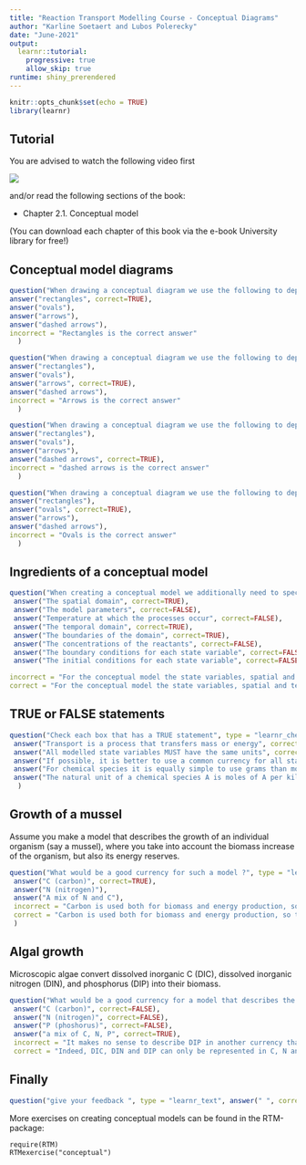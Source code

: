 ```yaml
---
title: "Reaction Transport Modelling Course - Conceptual Diagrams"
author: "Karline Soetaert and Lubos Polerecky"
date: "June-2021"
output: 
  learnr::tutorial:
    progressive: true
    allow_skip: true
runtime: shiny_prerendered
---
```


```r
knitr::opts_chunk$set(echo = TRUE)
library(learnr)
```

## Tutorial

You are advised to watch the following video first 

![](https://www.youtube.com/watch?v=AwG9fYz3das&list=PLx8PHcDdmF-uD1Pr07TU9SzlhlGpfrxqn&index=3)

and/or read the following sections of the book:

* Chapter 2.1. Conceptual model

(You can download each chapter of this book via the e-book University library for free!)

## Conceptual model diagrams

```r
question("When drawing a conceptual diagram we use the following to depict STATE VARIABLES", type = "learnr_radio",
answer("rectangles", correct=TRUE),
answer("ovals"),
answer("arrows"),
answer("dashed arrows"),
incorrect = "Rectangles is the correct answer" 
  )
```

```r
question("When drawing a conceptual diagram we use the following to depict PROCESSES:", type = "learnr_radio",
answer("rectangles"),
answer("ovals"),
answer("arrows", correct=TRUE),
answer("dashed arrows"),
incorrect = "Arrows is the correct answer" 
  )
```

```r
question("When drawing a conceptual diagram we use the following to depict FORCING FUNCTIONS:", type = "learnr_radio",
answer("rectangles"),
answer("ovals"),
answer("arrows"),
answer("dashed arrows", correct=TRUE),
incorrect = "dashed arrows is the correct answer" 
  )
```


```r
question("When drawing a conceptual diagram we use the following to depict DERIVED VARIABLES:", type = "learnr_radio",
answer("rectangles"),
answer("ovals", correct=TRUE),
answer("arrows"),
answer("dashed arrows"),
incorrect = "Ovals is the correct answer" 
  )
```

## Ingredients of a conceptual model

```r
question("When creating a conceptual model we additionally need to specify", type = "learnr_checkbox",
 answer("The spatial domain", correct=TRUE),
 answer("The model parameters", correct=FALSE),
 answer("Temperature at which the processes occur", correct=FALSE),
 answer("The temporal domain", correct=TRUE),
 answer("The boundaries of the domain", correct=TRUE),
 answer("The concentrations of the reactants", correct=FALSE),
 answer("The boundary conditions for each state variable", correct=FALSE),
 answer("The initial conditions for each state variable", correct=FALSE),

incorrect = "For the conceptual model the state variables, spatial and temporal domain, including the boundaries are specified - the parameter values, initial conditions and boundary conditions are specified when you apply the model",
correct = "For the conceptual model the state variables, spatial and temporal domain, including the boundaries are specified - the parameter values, initial conditions and boundary conditions are specified when you apply the model")
```

## TRUE or FALSE statements

```r
question("Check each box that has a TRUE statement", type = "learnr_checkbox",
 answer("Transport is a process that transfers mass or energy", correct=TRUE),
 answer("All modelled state variables MUST have the same units", correct=FALSE),
 answer("If possible, it is better to use a common currency for all state variables", correct=TRUE),
 answer("For chemical species it is equally simple to use grams than moles", correct=FALSE),
 answer("The natural unit of a chemical species A is moles of A per kilogram or moles of A per m3", correct=TRUE)
  )
```

## Growth of a mussel

Assume you make a model that describes the growth of an individual organism (say a mussel), where you take into account the biomass increase of the organism, but also its energy reserves.

```r
question("What would be a good currency for such a model ?", type = "learnr_radio",
 answer("C (carbon)", correct=TRUE),
 answer("N (nitrogen)"),
 answer("A mix of N and C"),
 incorrect = "Carbon is used both for biomass and energy production, so this is the best currency",
 correct = "Carbon is used both for biomass and energy production, so this is the best currency"
 )
```

## Algal growth

Microscopic algae convert dissolved inorganic C (DIC), dissolved inorganic nitrogen (DIN), and phosphorus (DIP) into their biomass.  

```r
question("What would be a good currency for a model that describes the dependency of algae on dissolved inorganic N, P and C?", type = "learnr_radio",
 answer("C (carbon)", correct=FALSE),
 answer("N (nitrogen)", correct=FALSE),
 answer("P (phoshorus)", correct=FALSE),
 answer("a mix of C, N, P", correct=TRUE),
 incorrect = "It makes no sense to describe DIP in another currency than P, and similarly DIN and DIC should be represented in N and C respectively",
 correct = "Indeed, DIC, DIN and DIP can only be represented in C, N and P currencies respectively")
```



## Finally

```r
question("give your feedback ", type = "learnr_text", answer(" ", correct=TRUE), correct="thank you", incorrect = "thank you")
```

More exercises on creating conceptual models can be found in the RTM-package:

```
require(RTM)
RTMexercise("conceptual")
```
